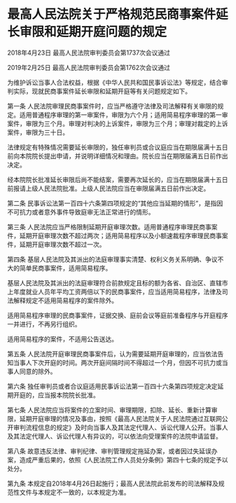 # 最高人民法院关于严格规范民商事案件延长审限和延期开庭问题的规定

2018年4月23日 最高人民法院审判委员会第1737次会议通过

2019年2月25日 最高人民法院审判委员会第1762次会议通过

  

为维护诉讼当事人合法权益，根据《中华人民共和国民事诉讼法》等规定，结合审判实际，现就民商事案件延长审限和延期开庭等有关问题规定如下。

第一条 人民法院审理民商事案件时，应当严格遵守法律及司法解释有关审限的规定。适用普通程序审理的第一审案件，审限为六个月；适用简易程序审理的第一审案件，审限为三个月。审理对判决的上诉案件，审限为三个月；审理对裁定的上诉案件，审限为三十日。

法律规定有特殊情况需要延长审限的，独任审判员或合议庭应当在期限届满十五日前向本院院长提出申请，并说明详细情况和理由。院长应当在期限届满五日前作出决定。

经本院院长批准延长审限后尚不能结案，需要再次延长的，应当在期限届满十五日前报请上级人民法院批准。上级人民法院应当在审限届满五日前作出决定。

第二条 民事诉讼法第一百四十六条第四项规定的“其他应当延期的情形”，是指因不可抗力或者意外事件导致庭审无法正常进行的情形。

第三条 人民法院应当严格限制延期开庭审理次数。适用普通程序审理民商事案件，延期开庭审理次数不超过两次；适用简易程序以及小额速裁程序审理民商事案件，延期开庭审理次数不超过一次。

第四条 基层人民法院及其派出的法庭审理事实清楚、权利义务关系明确、争议不大的简单民商事案件，适用简易程序。

基层人民法院及其派出的法庭审理符合前款规定且标的额为各省、自治区、直辖市上年度就业人员年平均工资两倍以下的民商事案件，应当适用简易程序，法律及司法解释规定不适用简易程序的案件除外。

适用简易程序审理的民商事案件，证据交换、庭前会议等庭前准备程序与开庭程序一并进行，不再另行组织。

适用简易程序的案件，不适用公告送达。

第五条 人民法院开庭审理民商事案件后，认为需要延期开庭审理的，应当依法告知当事人下次开庭的时间。两次开庭间隔时间不得超过一个月，但因不可抗力或当事人同意的除外。

第六条 独任审判员或者合议庭适用民事诉讼法第一百四十六条第四项规定决定延期开庭的，应当报本院院长批准。

第七条 人民法院应当将案件的立案时间、审理期限，扣除、延长、重新计算审限，延期开庭审理的情况及事由，按照《最高人民法院关于人民法院通过互联网公开审判流程信息的规定》及时向当事人及其法定代理人、诉讼代理人公开。当事人及其法定代理人、诉讼代理人有异议的，可以依法向受理案件的法院申请监督。

第八条 故意违反法律、审判纪律、审判管理规定拖延办案，或者因过失延误办案，造成严重后果的，依照《人民法院工作人员处分条例》第四十七条的规定予以处分。

第九条 本规定自2018年4月26日起施行；最高人民法院此前发布的司法解释及规范性文件与本规定不一致的，以本规定为准。